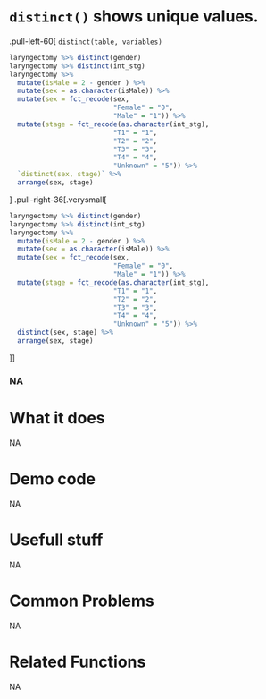 # [`distinct()`]{.blue} shows unique values.
.pull-left-60[
[`distinct`]{.blue}`(table, variables)`
```r
laryngectomy %>% distinct(gender)
laryngectomy %>% distinct(int_stg)
laryngectomy %>%
  mutate(isMale = 2 - gender ) %>%
  mutate(sex = as.character(isMale)) %>%
  mutate(sex = fct_recode(sex,
                          "Female" = "0",
                          "Male" = "1")) %>%
  mutate(stage = fct_recode(as.character(int_stg),
                          "T1" = "1",
                          "T2" = "2",
                          "T3" = "3",
                          "T4" = "4",
                          "Unknown" = "5")) %>%
  `distinct(sex, stage)` %>%
  arrange(sex, stage)
```
]
.pull-right-36[.verysmall[
```r
laryngectomy %>% distinct(gender)
laryngectomy %>% distinct(int_stg)
laryngectomy %>%
  mutate(isMale = 2 - gender ) %>%
  mutate(sex = as.character(isMale)) %>%
  mutate(sex = fct_recode(sex,
                          "Female" = "0",
                          "Male" = "1")) %>%
  mutate(stage = fct_recode(as.character(int_stg),
                          "T1" = "1",
                          "T2" = "2",
                          "T3" = "3",
                          "T4" = "4",
                          "Unknown" = "5")) %>%
  distinct(sex, stage) %>%
  arrange(sex, stage)
```
]]
 
 
### NA{.center} 
 
# What it does 
NA  
 
# Demo code 
NA  
 
# Usefull stuff 
NA  
 
# Common Problems 
NA  
 
# Related Functions 
NA  
